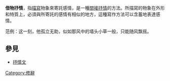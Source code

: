 {{Unreferenced|time=2022-01-08T03:21:49+00:00}}
'''借物抒情'''，指[[描寫|描寫]]物象來寄託感情，是一種[[間接抒情|間接抒情]]的方法。所描寫的物象在外形和特質上，必須與所寄託的感情有相似的地方，這種寫作方法可以含蓄地表達感情。

范例：这一刻，他孤立无助，似如那风中的墙头小草一般，只能随风飘摇。

==參見==
*[[抒情文|抒情文]]

{{Lang-stub}}

[[Category:修辭|Category:修辭]]